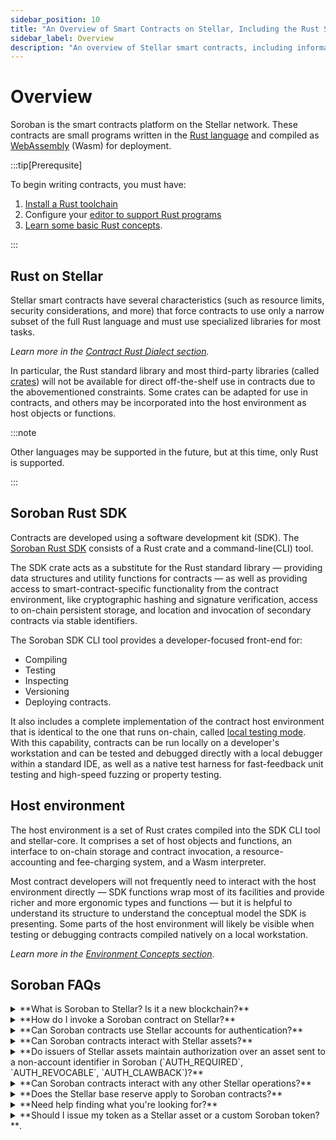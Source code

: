 ```yaml
---
sidebar_position: 10
title: "An Overview of Smart Contracts on Stellar, Including the Rust SDK and FAQs"
sidebar_label: Overview
description: "An overview of Stellar smart contracts, including information about the Soroban Rust SDK, host environment, and answers to general, commonly asked questions."
---
```


# Overview

Soroban is the smart contracts platform on the Stellar network. These contracts are small programs written in the [Rust language](https://www.rust-lang.org/) and compiled as [WebAssembly](https://webassembly.org/) (Wasm) for deployment.

:::tip[Prerequsite]

To begin writing contracts, you must have:

1. [Install a Rust toolchain](https://www.rust-lang.org/tools/install)
2. Configure your [editor to support Rust programs](https://www.rust-lang.org/tools)
3. [Learn some basic Rust concepts](https://www.rust-lang.org/learn).

:::

## Rust on Stellar

Stellar smart contracts have several characteristics (such as resource limits, security considerations, and more) that force contracts to use only a narrow subset of the full Rust language and must use specialized libraries for most tasks.

_Learn more in the [Contract Rust Dialect section](../../learn/encyclopedia/contract-development/rust-dialect.mdx)._

In particular, the Rust standard library and most third-party libraries (called [crates](docs/learn/migrate/evm/solidity-and-rust-advanced-concepts#crates)) will not be available for direct off-the-shelf use in contracts due to the abovementioned constraints. Some crates can be adapted for use in contracts, and others may be incorporated into the host environment as host objects or functions.

:::note

Other languages may be supported in the future, but at this time, only Rust is supported.

:::

## Soroban Rust SDK

Contracts are developed using a software development kit (SDK). The [Soroban Rust SDK](../../tools/sdks/contract-sdks.mdx#soroban-rust-sdk) consists of a Rust crate and a command-line(CLI) tool.

The SDK crate acts as a substitute for the Rust standard library — providing data structures and utility functions for contracts — as well as providing access to smart-contract-specific functionality from the contract environment, like cryptographic hashing and signature verification, access to on-chain persistent storage, and location and invocation of secondary contracts via stable identifiers.

The Soroban SDK CLI tool provides a developer-focused front-end for:

- Compiling
- Testing
- Inspecting
- Versioning
- Deploying contracts.

It also includes a complete implementation of the contract host environment that is identical to the one that runs on-chain, called [local testing mode](/docs/learn/encyclopedia/errors-and-debugging/debugging#local-testing-mode). With this capability, contracts can be run locally on a developer's workstation and can be tested and debugged directly with a local debugger within a standard IDE, as well as a native test harness for fast-feedback unit testing and high-speed fuzzing or property testing.

## Host environment

The host environment is a set of Rust crates compiled into the SDK CLI tool and stellar-core. It comprises a set of host objects and functions, an interface to on-chain storage and contract invocation, a resource-accounting and fee-charging system, and a Wasm interpreter.

Most contract developers will not frequently need to interact with the host environment directly — SDK functions wrap most of its facilities and provide richer and more ergonomic types and functions — but it is helpful to understand its structure to understand the conceptual model the SDK is presenting. Some parts of the host environment will likely be visible when testing or debugging contracts compiled natively on a local workstation.

_Learn more in the [Environment Concepts section](../../learn/encyclopedia/contract-development/environment-concepts.mdx)_.

## Soroban FAQs

<details>
  <summary>**What is Soroban to Stellar? Is it a new blockchain?​**</summary>
  Soroban is not a new blockchain. Soroban is a smart contract platform
  integrated into the existing Stellar blockchain. It is an additive feature
  that lives alongside and doesn't replace the existing set of Stellar
  operations.
</details>
<details>
  <summary>**How do I invoke a Soroban contract on Stellar?​**</summary>
  Invoke a Soroban contract by submitting a transaction that contains the new
  operation:
  [`InvokeHostFunctionOp`](../../learn/fundamentals/transactions/list-of-operations.mdx#invoke-host-function).
</details>
<details>
  <summary>
    **Can Soroban contracts use Stellar accounts for authentication?​**
  </summary>
  Yes. Stellar accounts are shared with Soroban. Smart contacts have access to
  Stellar account signer configuration and know the source account that directly
  invoked them in a transaction. Check out the [Authorization
  section](../../learn/encyclopedia/security/authorization.mdx) for more
  information.
</details>
<details>
  <summary>**Can Soroban contracts interact with Stellar assets?​**</summary>
  Yes. Soroban contains a built-in [Stellar Asset
  Contract](../../tokens/stellar-asset-contract.mdx) that can interact with
  classic trustlines.
</details>
<details>
  <summary>
    **Do issuers of Stellar assets maintain authorization over an asset sent to
    a non-account identifier in Soroban (`AUTH_REQUIRED`, `AUTH_REVOCABLE`,
    `AUTH_CLAWBACK`)​?**
  </summary>
  Yes. Issuers retain the same level of control on Soroban as they have
  regularly. This functionality is accessible through a set of admin functions
  (clawback, set_auth) on the built-in Stellar Asset Contract.
</details>
<details>
  <summary>
    **Can Soroban contracts interact with any other Stellar operations?​**
  </summary>
  No. Aside from the interactions with accounts and assets mentioned above. This
  means that Soroban contracts cannot interact with the SDEX, claimable
  balances, or sponsorships.
</details>
<details>
  <summary>
    **Does the Stellar base reserve apply to Soroban contracts?​**
  </summary>
  No. Soroban has a different [fee
  structure](../../learn/fundamentals/fees-resource-limits-metering.mdx), and
  ledger entries that are allocated by Soroban contracts do not add to an
  account's required minimal balance.
</details>
<details>
  <summary>**Need help finding what you're looking for?​**</summary>
  Ask in the Developer channels in the [Stellar Developer
  Discord](https://discord.gg/stellardev).
</details>
<details>
  <summary>
    **Should I issue my token as a Stellar asset or a custom Soroban token?​**.
  </summary>
  To the greatest extent possible, we recommend issuing tokens as Stellar
  assets. These tokens will benefit from being interoperable with the existing
  tools available in the Stellar ecosystem and are more performant because the
  Stellar Asset Contract is built into the host. Read more in the [Tokens
  Overview](../../tokens/README.mdx).
</details>
